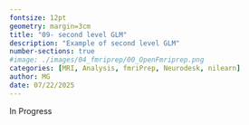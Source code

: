 ```yaml
---
fontsize: 12pt
geometry: margin=3cm
title: "09- second level GLM"
description: "Example of second level GLM"
number-sections: true
#image: ./images/04_fmriprep/00_OpenFmriprep.png
categories: [MRI, Analysis, fmriPrep, Neurodesk, nilearn]
author: MG
date: 07/22/2025
---
```


In Progress
